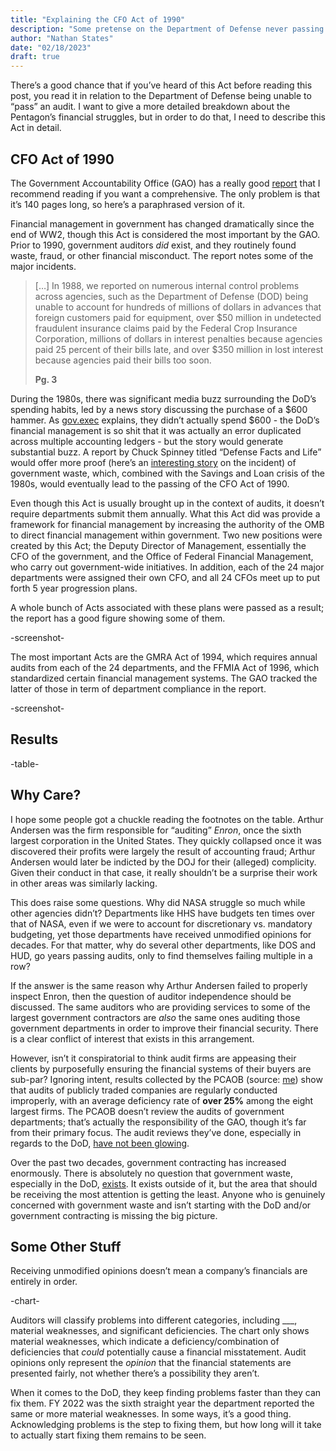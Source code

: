 ```yaml
---
title: "Explaining the CFO Act of 1990"
description: "Some pretense on the Department of Defense never passing an audit."
author: "Nathan States"
date: "02/18/2023"
draft: true
---
```


There's a good chance that if you've heard of this Act before reading this post, you read it in relation to the Department of Defense being unable to "pass" an audit. I want to give a more detailed breakdown about the Pentagon's financial struggles, but in order to do that, I need to describe this Act in detail. 

## CFO Act of 1990 

The Government Accountability Office (GAO) has a really good [report](https://www.gao.gov/products/gao-20-566) that I recommend reading if you want a comprehensive. The only problem is that it's 140 pages long, so here's a paraphrased version of it. 

Financial management in government has changed dramatically since the end of WW2, though this Act is considered the most important by the GAO. Prior to 1990, government auditors *did* exist, and they routinely found waste, fraud, or other financial misconduct. The report notes some of the major incidents. 

> [...] In 1988, we reported on numerous internal control problems across agencies, such as the Department of Defense (DOD) being unable to account for hundreds of millions of dollars in advances that foreign customers paid for equipment, over $50 million in undetected fraudulent insurance claims paid by the Federal Crop Insurance Corporation, millions of dollars in interest penalties because agencies paid 25 percent of their bills late, and over $350 million in lost interest because agencies paid their bills too soon.
> 
> **Pg. 3**

During the 1980s, there was significant media buzz surrounding the DoD's spending habits, led by a news story discussing the purchase of a \$600 hammer. As [gov.exec](https://www.govexec.com/federal-news/1998/12/the-myth-of-the-600-hammer/5271/) explains, they didn't actually spend \$600 - the DoD's financial management is so shit that it was actually an error duplicated across multiple accounting ledgers - but the story would generate substantial buzz. A report by Chuck Spinney titled "Defense Facts and Life" would offer more proof (here's an [interesting story](https://www.grassley.senate.gov/news/commentary/grassley-spinney-op-ed-don-t-let-pentagon-dip-its-bag-old-tricks) on the incident) of government waste, which, combined with the Savings and Loan crisis of the 1980s, would eventually lead to the passing of the CFO Act of 1990. 

Even though this Act is usually brought up in the context of audits, it doesn't require departments submit them annually. What this Act did was provide a framework for financial management by increasing the authority of the OMB to direct financial management within government. Two new positions were created by this Act; the Deputy Director of Management, essentially the CFO of the government, and the Office of Federal Financial Management, who carry out government-wide initiatives. In addition, each of the 24 major departments were assigned their own CFO, and all 24 CFOs meet up to put forth 5 year progression plans. 

A whole bunch of Acts associated with these plans were passed as a result; the report has a good figure showing some of them.  

-screenshot-

The most important Acts are the GMRA Act of 1994, which requires annual audits from each of the 24 departments, and the FFMIA Act of 1996, which standardized certain financial management systems. The GAO tracked the latter of those in term of department compliance in the report.  

-screenshot-



## Results 

-table-

## Why Care? 

I hope some people got a chuckle reading the footnotes on the table. Arthur Andersen was the firm responsible for "auditing" *Enron*, once the sixth largest corporation in the United States. They quickly collapsed once it was discovered their profits were largely the result of accounting fraud; Arthur Andersen would later be indicted by the DOJ for their (alleged) complicity. Given their conduct in that case, it really shouldn't be a surprise their work in other areas was similarly lacking.  

This does raise some questions. Why did NASA struggle so much while other agencies didn't? Departments like HHS have budgets ten times over that of NASA, even if we were to account for discretionary vs. mandatory budgeting, yet those departments have received unmodified opinions for decades. For that matter, why do several other departments, like DOS and HUD, go years passing audits, only to find themselves failing multiple in a row? 

If the answer is the same reason why Arthur Andersen failed to properly inspect Enron, then the question of auditor independence should be discussed. The same auditors who are providing services to some of the largest government contractors are *also* the same ones auditing those government departments in order to improve their financial security. There is a clear conflict of interest that exists in this arrangement. 

However, isn't it conspiratorial to think audit firms are appeasing their clients by purposefully ensuring the financial systems of their buyers are sub-par? Ignoring intent, results collected by the PCAOB (source: [me](051f11)) show that audits of publicly traded companies are regularly conducted improperly, with an average deficiency rate of **over 25%** among the eight largest firms. The PCAOB doesn't review the audits of government departments; that's actually the responsibility of the GAO, though it's far from their primary focus. The audit reviews they've done, especially in regards to the DoD, [have not been glowing](https://www.gao.gov/products/gao-10-163t). 

Over the past two decades, government contracting has increased enormously. There is absolutely no question that government waste, especially in the DoD, [exists](https://www.npr.org/2011/08/31/140092937/panel-finds-widespread-waste-in-wartime-contracts). It exists outside of it, but the area that should be receiving the most attention is getting the least. Anyone who is genuinely concerned with government waste and isn't starting with the DoD and/or government contracting is missing the big picture. 

## Some Other Stuff  

Receiving unmodified opinions doesn't mean a company's financials are entirely in order. 

-chart- 

Auditors will classify problems into different categories, including ___, material weaknesses, and significant deficiencies. The chart only shows material weaknesses, which indicate a deficiency/combination of deficiencies that *could* potentially cause a financial misstatement. Audit opinions only represent the *opinion* that the financial statements are presented fairly, not whether there's a possibility they aren't. 

When it comes to the DoD, they keep finding problems faster than they can fix them. FY 2022 was the sixth straight year the department reported the same or more material weaknesses. In some ways, it's a good thing. Acknowledging problems is the step to fixing them, but how long will it take to actually start fixing them remains to be seen. 
